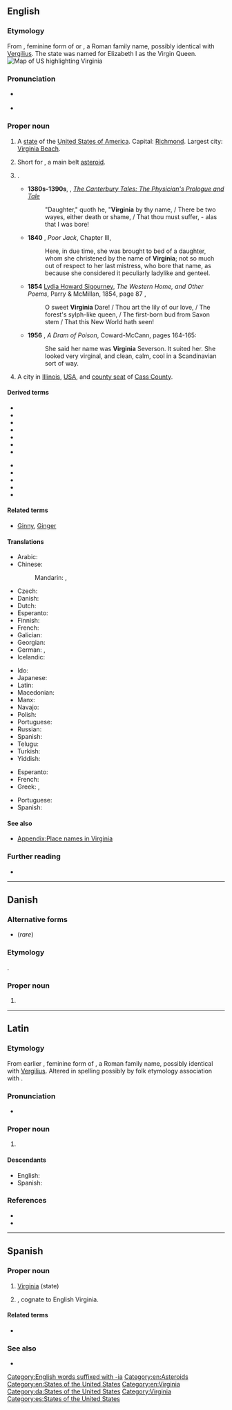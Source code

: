 {{also|virginia|Virginía|Virgínia}}
==English==
{{wikipedia|dab=Virginia (disambiguation)|Virginia}}
{{wikipedia|Virginia|Virginia (US State)}}
{{wikipedia|50 Virginia}}

===Etymology===
From {{etyl|la|en}} {{m|la|Virginia}}, feminine form of {{m|la|Virginius}} or {{m|la|Verginius}}, a Roman family name, possibly identical with [[Vergilius]]. The state was named for Elizabeth I as the Virgin Queen.
[[Image:Map of USA highlighting Virginia.png|thumb|right|Map of US highlighting Virginia]]

===Pronunciation===
* {{a|US}} {{IPA|/vɚˈdʒɪn.jə/|lang=en}}
* {{audio|en-us-Virginia.ogg|Audio (US)|lang=en}}

===Proper noun===
{{en-proper noun}}

# A [[state]] of the [[United States of America]]. Capital: [[Richmond]]. Largest city: [[Virginia Beach]].
# {{lb|en|astronomy}} Short for {{w|50 Virginia}}, a main belt [[asteroid]].
# {{given name|female|from=Latin}}.
#* '''1380s-1390s''', {{w|Geoffrey Chaucer}}, ''[[s:The Canterbury Tales/The Physician's Prologue and Tale|The Canterbury Tales: The Physician's Prologue and Tale]]''
#*: "Daughter," quoth he, "'''Virginia''' by thy name, / There be two wayes, either death or shame, / That thou must suffer, - alas that I was bore!
#* '''1840''' {{w|Frederick Marryat}}, ''Poor Jack'', Chapter III,
#*: Here, in due time, she was brought to bed of a daughter, whom she christened by the name of '''Virginia'''; not so much out of respect to her last mistress, who bore that name, as because she considered it peculiarly ladylike and genteel.
#* '''1854''' [[w:Lydia Sigourney|Lydia Howard Sigourney]], ''The Western Home, and Other Poems'', Parry & McMillan, 1854, page 87 ,
#*: O sweet '''Virginia''' Dare! / Thou art the lily of our love, / The forest's sylph-like queen, / The first-born bud from Saxon stem / That this New World hath seen!
#* '''1956''' {{w|Charlotte Armstrong}}, ''A Dram of Poison'', Coward-McCann, pages 164-165:
#*: She said her name was '''Virginia''' Severson. It suited her. She looked very virginal, and clean, calm, cool in a Scandinavian sort of way.
# A city in [[Illinois]], [[USA]], and [[county seat]] of [[Cass County]].

====Derived terms====
{{der-top}}
* {{l|en|VA}}
* {{l|en|Virginia City}}
* {{l|en|Virginia cowslip}}
* {{l|en|Virginia creeper}}
* {{l|en|Virginia fence}}
* {{l|en|Virginian}}
* {{l|en|Virginia nightingale}}
{{der-mid}}
* {{l|en|Virginia quail}}
* {{l|en|Virginia reel}}
* {{l|en|Virginia stock}}
* {{l|en|Virginia Water}}
* {{l|en|West Virginia}}
{{der-bottom}}

====Related terms====
* {{qualifier|given name diminutives}} [[Ginny]], [[Ginger]]

====Translations====
{{trans-top|state}}
* Arabic: {{t|ar|فِيرْجِينِيَا|f|tr=firjīniyā}}
* Chinese:
*: Mandarin: {{t+|cmn|弗吉尼亞|sc=Hani}}, {{t+|cmn|弗吉尼亚|tr=Fújíníyà|sc=Hani}}
* Czech: {{t+|cs|Virginie|f}}
* Danish: {{t|da|Virginia}}
* Dutch: {{qualifier|archaic}} {{t+|nl|Virginië|f}}
* Esperanto: {{t|eo|Virginio}}
* Finnish: {{t+|fi|Virginia}}
* French: {{t+|fr|Virginie|f}}
* Galician: {{t+|gl|Virxinia|f}}
* Georgian: {{t|ka|ვირჯინია|sc=Geor}}
* German: {{t+|de|Virginia}}, {{t|de|Virginien|n}}
* Icelandic: {{t+|is|Virginía|f}}
{{trans-mid}}
* Ido: {{t+|io|Virginia}}
* Japanese: {{t|ja|バージニア|tr=Bājinia}}
* Latin: {{t|la|Virginia|f}}
* Macedonian: {{t|mk|Вирџинија|f|tr=Virdžínija}}
* Manx: {{t|gv|Virjeeney|f|alt=Yn Virjeeney}}
* Navajo: {{t|nv|Bijíniyah hahoodzo}}
* Polish: {{t|pl|Wirginia|f}}
* Portuguese: {{t+|pt|Virgínia|f}}
* Russian: {{t|ru|Вирджи́ния|f}}
* Spanish: {{t+|es|Virginia|f}}
* Telugu: {{t+|te|వర్జీనియా}}
* Turkish: {{t+|tr|Virginia}}
* Yiddish: {{t|yi|ווירדזשיניע}}
{{trans-bottom}}

{{trans-top|female given name}}
* Esperanto: {{t|eo|Virginia}}
* French: {{t+|fr|Virginie}}
* Greek: {{t|el|Βιργινια|f}}, {{t+|el|Παρθενία|f}}
{{trans-mid}}
* Portuguese: {{t+|pt|Virgínia|f}}
* Spanish: {{t+|es|Virginia}}
{{trans-bottom}}

====See also====
* [[Appendix:Place names in Virginia]]

===Further reading===
* {{pedialite}}

{{topics|en|Illinois}}

[[Category:English words suffixed with -ia]]
[[Category:en:Asteroids]]
[[Category:en:States of the United States]]
[[Category:en:Virginia]]

----

==Danish==
{{wikipedia|lang=da}}

===Alternative forms===
* {{l|da|Virginien}} (''rare'')

===Etymology===
{{borrowing|da|en|Virginia}}.

===Proper noun===
{{head|da|proper noun|genitive|Virginias}}

# {{l|en|Virginia}}

[[Category:da:States of the United States]]

----

==Latin==

===Etymology===
From earlier {{m|la|Verginia}}, feminine form of {{m|la|Verginius}}, a Roman family name, possibly identical with [[Vergilius]]. Altered in spelling possibly by folk etymology association with {{m|la|virgō||maiden, virgin}}.

===Pronunciation===
* {{la-IPA}}

===Proper noun===
{{la-proper noun|Virginia|Virginiae|f|first}}

# {{praenomen|g=f}}

====Descendants====
* English: {{l|en|Virginia}}
* Spanish: {{l|es|Virginia}}

===References===
* {{R:L&S}}
* {{R:Gaffiot}}

----

==Spanish==

===Proper noun===
{{es-proper noun|f}}

# [[#English|Virginia]] (state)
# {{given name|female|lang=es}}, cognate to English Virginia.

====Related terms====
* {{l|es|virginiano}}

===See also===
* {{pedialite|lang=es}}

[[Category:Virginia]]

[[Category:es:States of the United States]]